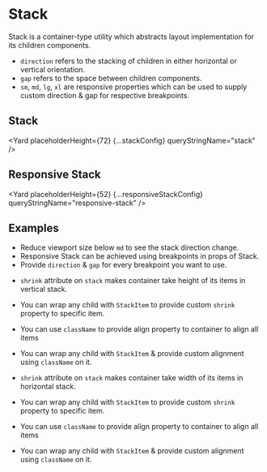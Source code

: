 




# Stack

Stack is a container-type utility which abstracts layout implementation for its children components.

- `direction` refers to the stacking of children in either horizontal or vertical orientation.
- `gap` refers to the space between children components.
- `sm`, `md`, `lg`, `xl` are responsive properties which can be used to supply custom direction & gap for respective breakpoints.

## Stack

<Yard placeholderHeight={72} {...stackConfig} queryStringName="stack" />

## Responsive Stack

<Yard placeholderHeight={52} {...responsiveStackConfig} queryStringName="responsive-stack" />

## Examples

<Example title="Responsive Stack" path="stack/examples/responsive.js">
  <Responsive />
</Example>

- Reduce viewport size below `md` to see the stack direction change.
- Responsive Stack can be achieved using breakpoints in props of Stack.
- Provide `direction` & `gap` for every breakpoint you want to use.

<Example title="Overlap stack items using negative gap" path="stack/examples/overlappedStack.js">
  <OverlappedStack />
</Example>
<Example title="Vertical Stack with gap" path="stack/examples/vertical.js">
  <BasicVertical />
</Example>
<Example title="Custom height vertical stack" path="stack/examples/custom-height-vertical.js">
  <CustomHeightVertical />
</Example>
<Example title="Custom height vertical stack (shrink)" path="stack/examples/custom-height-vertical-shrink.js">
  <CustomHeightVerticalShrink />
</Example>

- `shrink` attribute on `stack` makes container take height of its items in vertical stack.

<Example title="Vertical Stack (custom item shrink)" path="stack/examples/child-shrink-vertical.js">
  <ChildShrinkVertical />
</Example>

- You can wrap any child with `StackItem` to provide custom `shrink` property to specific item.

<Example title="Align Items Vertical Stack" path="stack/examples/align-vertical.js">
  <AlignVertical />
</Example>

- You can use `className` to provide align property to container to align all items

<Example title="Align Vertical Stack (custom items)" path="stack/examples/child-align-vertical.js">
  <ChildAlignVertical />
</Example>

- You can wrap any child with `StackItem` & provide custom alignment using `className` on it.

<Example title="Horizontal Stack with gap" path="stack/examples/horizontal.js">
  <BasicHorizontal />
</Example>
<Example title="Custom width horizontal stack" path="stack/examples/custom-width-horizontal.js">
  <CustomWidthHorizontal />
</Example>
<Example title="Custom width horizontal stack (shrink)" path="stack/examples/custom-width-horizontal-shrink.js">
  <CustomWidthHorizontalShrink />
</Example>

- `shrink` attribute on `stack` makes container take width of its items in horizontal stack.

<Example title="Horizontal Stack (custom item shrink)" path="stack/examples/child-shrink-horizontal.js">
  <ChildShrinkHorizontal />
</Example>

- You can wrap any child with `StackItem` to provide custom `shrink` property to specific item.

<Example title="Align Items Horizontal Stack" path="stack/examples/align-horizontal.js">
  <AlignHorizontal />
</Example>

- You can use `className` to provide align property to container to align all items

<Example title="Align Horizontal Stack (custom items)" path="stack/examples/child-align-horizontal.js">
  <ChildAlignHorizontal />
</Example>

- You can wrap any child with `StackItem` & provide custom alignment using `className` on it.

<Example title="Basic form setup" path="stack/examples/basic-form.js">
  <BasicForm />
</Example>
